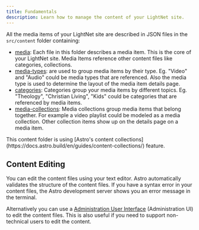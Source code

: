 ```yaml
---
title: Fundamentals
description: Learn how to manage the content of your LightNet site.
---
```



All the media items of your LightNet site are described in JSON files in the `src/content` folder containing:

- [media](/content/media-items): Each file in this folder describes a media item. This is the core of your LightNet site. Media Items
  reference other content files like categories, collections.
- [media-types](/content/media-types): are used to group media items by their type. Eg. "Video" and "Audio" could be media types that are
  referenced. Also the media type is used to determine the layout of the media item details page.
- [categories](/content/categories): Categories group your media items by different topics. Eg. "Theology", "Christian Living", "Kids" could be
  categories that are referenced by media items.
- [media-collections](/content/media-collections): Media collections group media items that belong together. For example a video playlist
  could be modeled as a media collection. Other collection items show up on the details page on a media item.

<Aside>
This content folder is using [Astro's content collections](https://docs.astro.build/en/guides/content-collections/) feature.
</Aside>

## Content Editing

You can edit the content files using your text editor. Astro automatically validates the structure of the content files.
If you have a syntax error in your content files, the Astro development server shows you an error message in the terminal.

Alternatively you can use a [Administration User Interface](/content/administration-ui) (Administration UI) to edit the content files. 
This is also useful if you need to support non-technical users to edit the content.
